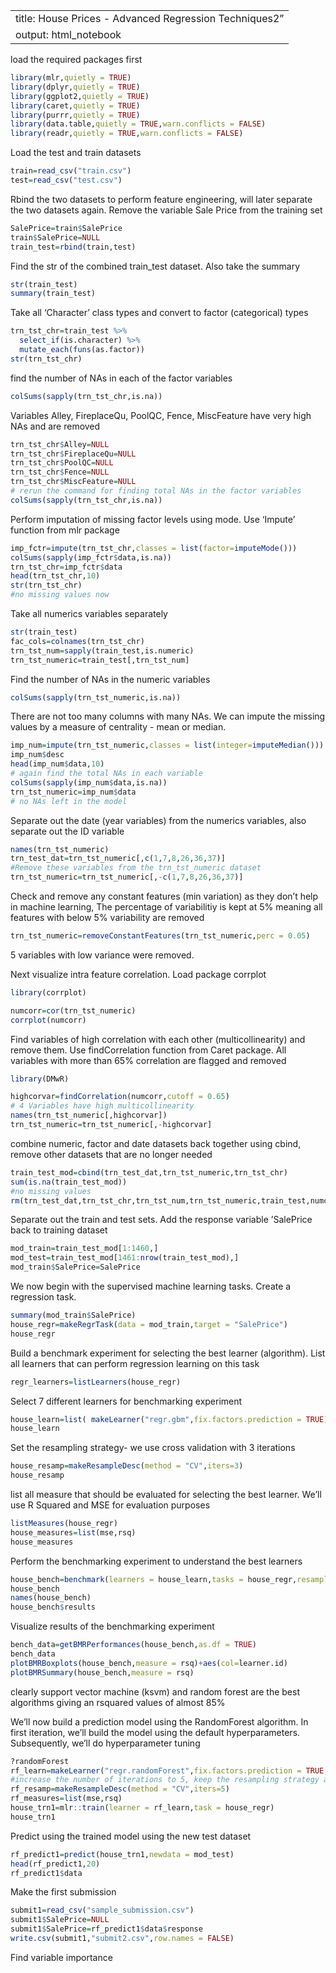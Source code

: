 
---
title: House Prices - Advanced Regression Techniques2"
output: html_notebook
---

load the required packages first

```r
library(mlr,quietly = TRUE)
library(dplyr,quietly = TRUE)
library(ggplot2,quietly = TRUE)
library(caret,quietly = TRUE)
library(purrr,quietly = TRUE)
library(data.table,quietly = TRUE,warn.conflicts = FALSE)
library(readr,quietly = TRUE,warn.conflicts = FALSE)
```

Load the test and train datasets

```r
train=read_csv("train.csv")
test=read_csv("test.csv")
```

Rbind the two datasets to perform feature engineering, will later separate the two datasets again. Remove the variable Sale Price from the training set

```r
SalePrice=train$SalePrice
train$SalePrice=NULL
train_test=rbind(train,test)
```

Find the str of the combined train_test dataset. Also take the summary

```r
str(train_test)
summary(train_test)
```

Take all 'Character' class types and convert to factor (categorical) types

```r
trn_tst_chr=train_test %>% 
  select_if(is.character) %>% 
  mutate_each(funs(as.factor))
str(trn_tst_chr)
```

find the number of NAs in each of the factor variables

```r
colSums(sapply(trn_tst_chr,is.na))
```

Variables Alley, FireplaceQu, PoolQC, Fence, MiscFeature have very high NAs and are removed

```r
trn_tst_chr$Alley=NULL
trn_tst_chr$FireplaceQu=NULL
trn_tst_chr$PoolQC=NULL
trn_tst_chr$Fence=NULL
trn_tst_chr$MiscFeature=NULL
# rerun the command for finding total NAs in the factor variables
colSums(sapply(trn_tst_chr,is.na))
```

Perform imputation of missing factor levels using mode. Use 'Impute' function from mlr package 

```r
imp_fctr=impute(trn_tst_chr,classes = list(factor=imputeMode()))
colSums(sapply(imp_fctr$data,is.na))
trn_tst_chr=imp_fctr$data
head(trn_tst_chr,10)
str(trn_tst_chr)
#no missing values now
```

Take all numerics variables separately 

```r
str(train_test)
fac_cols=colnames(trn_tst_chr)
trn_tst_num=sapply(train_test,is.numeric)
trn_tst_numeric=train_test[,trn_tst_num]
```

Find the number of NAs in the numeric variables

```r
colSums(sapply(trn_tst_numeric,is.na))
```

There are not too many columns with many NAs. We can impute the missing values by a measure of centrality - mean or median. 

```r
imp_num=impute(trn_tst_numeric,classes = list(integer=imputeMedian()))
imp_num$desc
head(imp_num$data,10)
# again find the total NAs in each variable
colSums(sapply(imp_num$data,is.na))
trn_tst_numeric=imp_num$data
# no NAs left in the model
```

Separate out the date (year variables) from the numerics variables, also separate out the ID variable

```r
names(trn_tst_numeric)
trn_test_dat=trn_tst_numeric[,c(1,7,8,26,36,37)]
#Remove these variables from the trn_tst_numeric dataset
trn_tst_numeric=trn_tst_numeric[,-c(1,7,8,26,36,37)]
```

Check and remove any constant features (min variation) as they don't help in machine learning, The percentage of variabilitiy is kept at 5% meaning all features with below 5% variability are removed

```r
trn_tst_numeric=removeConstantFeatures(trn_tst_numeric,perc = 0.05)

```

5 variables with low variance were removed. 

Next visualize intra feature correlation. Load package corrplot

```r
library(corrplot)

numcorr=cor(trn_tst_numeric)
corrplot(numcorr)
```

Find variables of high correlation with each other (multicollinearity) and remove them. Use findCorrelation function from Caret package. All variables with more than 65% correlation are flagged and removed

```r
library(DMwR)

highcorvar=findCorrelation(numcorr,cutoff = 0.65)
# 4 Variables have high multicollinearity
names(trn_tst_numeric[,highcorvar])
trn_tst_numeric=trn_tst_numeric[,-highcorvar]
```

combine numeric, factor and date datasets back together using cbind, remove other datasets that are no longer needed

```r
train_test_mod=cbind(trn_test_dat,trn_tst_numeric,trn_tst_chr)
sum(is.na(train_test_mod))
#no missing values
rm(trn_test_dat,trn_tst_chr,trn_tst_num,trn_tst_numeric,train_test,numcorr,highcorvar,imp_fctr,imp_num,YearBuilt)

```

Separate out the train and test sets. Add the response variable 'SalePrice back to training dataset

```r
mod_train=train_test_mod[1:1460,]
mod_test=train_test_mod[1461:nrow(train_test_mod),]
mod_train$SalePrice=SalePrice
```

We now begin with the supervised machine learning tasks. Create a regression task.

```r
summary(mod_train$SalePrice)
house_regr=makeRegrTask(data = mod_train,target = "SalePrice")
house_regr
```

Build a benchmark experiment for selecting the best learner (algorithm). List all learners that can perform regression learning on this task

```r
regr_learners=listLearners(house_regr)
```

Select 7 different learners for benchmarking experiment

```r
house_learn=list( makeLearner("regr.gbm",fix.factors.prediction = TRUE),makeLearner("regr.rpart",fix.factors.prediction = TRUE),makeLearner("regr.randomForest",fix.factors.prediction = TRUE), makeLearner("regr.ksvm",fix.factors.prediction = TRUE), makeLearner("regr.nnet",fix.factors.prediction = TRUE))
house_learn
```

Set the resampling strategy- we use cross validation with 3 iterations

```r
house_resamp=makeResampleDesc(method = "CV",iters=3)
house_resamp
```

list all measure that should be evaluated for selecting the best learner. We'll use R Squared and MSE for evaluation purposes

```r
listMeasures(house_regr)
house_measures=list(mse,rsq)
house_measures
```

Perform the benchmarking experiment to understand the best learners

```r
house_bench=benchmark(learners = house_learn,tasks = house_regr,resamplings = house_resamp,measures = house_measures)
house_bench
names(house_bench)
house_bench$results
```

Visualize results of the benchmarking experiment

```r
bench_data=getBMRPerformances(house_bench,as.df = TRUE)
bench_data
plotBMRBoxplots(house_bench,measure = rsq)+aes(col=learner.id)
plotBMRSummary(house_bench,measure = rsq)
```

clearly support vector machine (ksvm) and random forest are the best algorithms giving an rsquared values of almost 85%

We'll now build a prediction model using the RandomForest algorithm. In first iteration, we'll build the model using the default hyperparameters. Subsequently, we'll do hyperparameter tuning

```r
?randomForest
rf_learn=makeLearner("regr.randomForest",fix.factors.prediction = TRUE,ntree=2000)
#increase the number of iterations to 5, keep the resampling strategy as cross validation
rf_resamp=makeResampleDesc(method = "CV",iters=5)
rf_measures=list(mse,rsq)
house_trn1=mlr::train(learner = rf_learn,task = house_regr)
house_trn1
```

Predict using the trained model using the new test dataset

```r
rf_predict1=predict(house_trn1,newdata = mod_test)
head(rf_predict1,20)
rf_predict1$data

```

Make the first submission

```r
submit1=read_csv("sample_submission.csv")
submit1$SalePrice=NULL
submit1$SalePrice=rf_predict1$data$response
write.csv(submit1,"submit2.csv",row.names = FALSE)
```

Find variable importance





